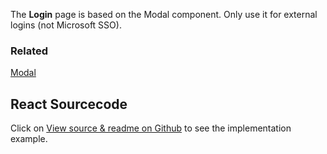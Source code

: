 The **Login** page is based on the Modal component. Only use it for external logins (not Microsoft SSO).

### Related

[Modal](?path=/docs/components-modal--modal-regular)

## React Sourcecode

Click on [View source & readme on Github](https://github.com/wfp/ui/tree/master/src/documentation/LoginPage) to see the implementation example.
